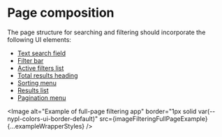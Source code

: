 


<Meta title="Style Guide/Filtering/Page Composition/Outline" />

# Page composition

The page structure for searching and filtering should incorporate the following
UI elements:

- [Text search field](?path=/docs/style-guide-filtering-page-composition-text-search-field--docs)
- [Filter bar](?path=/docs/style-guide-filtering-page-composition-filter-bar--docs)
- [Active filters list](?path=/docs/style-guide-filtering-page-composition-active-filters-list--docs)
- [Total results heading](?path=/docs/style-guide-filtering-page-composition-total-results-heading--docs)
- [Sorting menu](?path=/docs/style-guide-filtering-page-composition-sorting-menu--docs)
- [Results list](?path=/docs/style-guide-filtering-page-composition-results-list--docs)
- [Pagination menu](?path=/docs/style-guide-filtering-page-composition-pagination-menu--docs)

<Image
  alt="Example of full-page filtering app"
  border="1px solid var(--nypl-colors-ui-border-default)"
  src={imageFilteringFullPageExample}
  {...exampleWrapperStyles}
/>
